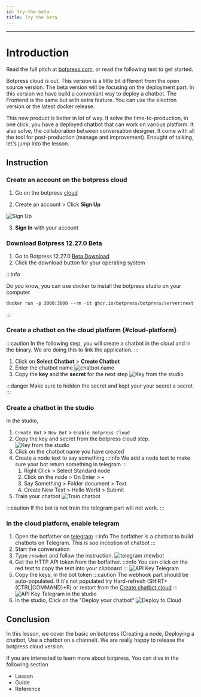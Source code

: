 ```yaml
---
id: try-the-beta
title: Try the beta
---
```


--------------------

# Introduction

Read the full pitch at [botpress.com](botpress.com), or read the following text to get started.

Botpress cloud is out. This version is a little bit different from the open source version. The beta version will be focusing on the deployment part. In this version we have build a conveniant way to deploy a chatbot. The Frontend is the same but with extra feature. You can use the electron version or the latest docker release. 

This new product is better in lot of way. It solve the time-to-production, in one click, you have a deployed chatbot that can work on various platform. It also solve, the collaboration between conversation designer. It come with all the tool for post-production (manage and improvement). Enought of talking, let's jump into the lesson. 


## Instruction

### Create an account on the botpress cloud

1. Go on the botpress [cloud](https://app.botpress.dev)

2. Create an account > Click **Sign Up**

![Sign Up](/assets/cloud/login.png)

3. **Sign In** with your account

### Download Botpress 12.27.0 Beta

1. Go to Botpress 12.27.0 [Beta Download](botpress.com/download)
2. Click the download button for your operating system

:::info

Do you know, you can use docker to install the botpress studio on your computer
```
docker run -p 3000:3000 --rm -it ghcr.io/botpress/botpress/server:next
```
:::

### Create a chatbot on the cloud platform {#cloud-platform}

:::caution
In the following step, you will create a chatbot in the cloud and in the binary. We are doing this to link the application. 
:::

1. Click on **Select Chatbot** > **Create Chatbot**
2. Enter the chatbot name
![chatbot name](/assets/cloud/first-chatbot.jpg)
3. Copy the **key** and the **secret** for the next step
![Key from the studio](/assets/cloud/cloud-key.png)


:::danger
Make sure to hidden the secret and kept your your secret a secret
:::

### Create a chatbot in the studio

In the studio,  

1. `Create Bot` > `New Bot` > `Enable Botpress Cloud`
2. Copy the key and secret from the botpress cloud step.
![Key from the studio](/assets/cloud/studio-key.png)
3. Click on the chatbot name you have created
4. Create a node text to say something
    :::info
    We add a node text to make sure your bot return something in telegram
    :::
    1. Right Click > Select Standard node
    2. Click on the node > On Enter > `+` 
    3. Say Something > Folder document > Text
    4. Create New Text > Hello World > Submit
5. Train your chatbot
![Train chatbot](/assets/cloud/train-chatbot.png)

:::caution
If the bot is not train the telegram part will not work.
:::

### In the cloud platform, enable telegram

1. Open the botfather on [telegram](https://t.me/botfather)
:::info
The botfather is a chatbot to build chatbots on Telegram. This is soo inception of chatbot
:::
2. Start the conversation
3. Type `/newbot` and follow the instruction.
![telegram /newbot](/assets/cloud/telegram.png)
4. Get the HTTP API token from the botfather.
:::info
You can click on the red text to copy the text into your clipboard
:::
![API Key Telegram](/assets/cloud/api-key-telegram.png)
5. Copy the keys, in the bot token
:::caution
The webhook part should be auto-populated. If it's not populated try Hard-refresh (SHIRT+(CTRL|COMMAND)+R) or restart from the [Create chatbot cloud](#cloud-platform)
:::
![API Key Telegram in the studio](/assets/cloud/api-key-telegram-studio.png)
6. In the studio, Click on the "Deploy your chatbot"
![Deploy to Cloud](/assets/cloud/deploy-to-cloud.png)

## Conclusion

In this lesson, we cover the basic on botpress (Creating a node, Deploying a chatbot, Use a chatbot on a channel). We are really happy to release the botpress cloud version. 

If you are interested to learn more about botpress. You can dive in the following section 

- Lesson
- Guide
- Reference
